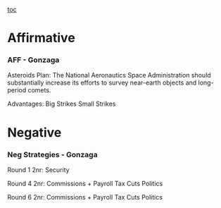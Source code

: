 [[toc]]
=Affirmative= 
===AFF - Gonzaga=== 

Asteroids
Plan: The National Aeronautics Space Administration should substantially increase its efforts to survey near-earth objects and long-period comets.

Advantages:
Big Strikes
Small Strikes

=Negative= 
===Neg Strategies - Gonzaga=== 

Round 1
2nr: Security

Round 4
2nr: Commissions + Payroll Tax Cuts Politics

Round 6
2nr: Commissions + Payroll Tax Cuts Politics
